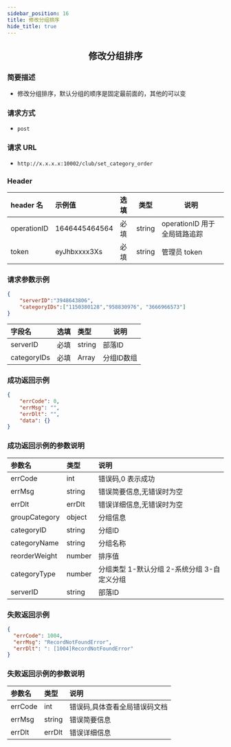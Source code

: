 ```yaml
---
sidebar_position: 16
title: 修改分组排序
hide_title: true
---
```


<center>

## 修改分组排序

</center>

### 简要描述

- 修改分组排序，默认分组的顺序是固定最前面的，其他的可以变

### 请求方式

- `post`

### 请求 URL

- `http://x.x.x.x:10002/club/set_category_order`

### Header

| header 名   | 示例值        | 选填 | 类型   | 说明                         |
| :---------- | :------------ | :--- | ------ | ---------------------------- |
| operationID | 1646445464564 | 必填 | string | operationID 用于全局链路追踪 |
| token       | eyJhbxxxx3Xs  | 必填 | string | 管理员 token                 |

### 请求参数示例

```json
{
    "serverID":"3948643806",
    "categoryIDs":["1150380128","958830976", "3666966573"]
}
```

| 字段名                                | 选填 | 类型   | 说明                                                                                                                                  |
| :------------------------------------ | :--- | :----- | ------------------------------------------------------------------------------------------------------------------------------------- |
| serverID                      | 必填 | string | 部落ID                                                                                                                          |
| categoryIDs                    | 必填 | Array | 分组ID数组                                                                                                                      |


### 成功返回示例

```json
{
    "errCode": 0,
    "errMsg": "",
    "errDlt": "",
    "data": {}
}
```

### 成功返回示例的参数说明

| 参数名  | 类型   | 说明                         |
| :------ | :----- | :--------------------------- |
| errCode | int    | 错误码,0 表示成功            |
| errMsg  | string | 错误简要信息,无错误时为空    |
| errDlt  | errDlt | 错误详细信息,无错误时为空    |
| groupCategory    | object | 分组信息 |
| categoryID       | string | 分组ID |
| categoryName     | string | 分组名称 |
| reorderWeight    | number | 排序值 |
| categoryType     | number | 分组类型 1-默认分组 2-系统分组 3-自定义分组 |
| serverID         | string | 部落ID |



### 失败返回示例

```json
{
  "errCode": 1004,
  "errMsg": "RecordNotFoundError",
  "errDlt": ": [1004]RecordNotFoundError"
}
```

### 失败返回示例的参数说明

| 参数名  | 类型   | 说明                          |
| :------ | :----- | :---------------------------- |
| errCode | int    | 错误码,具体查看全局错误码文档 |
| errMsg  | string | 错误简要信息                  |
| errDlt  | errDlt | 错误详细信息                  |
